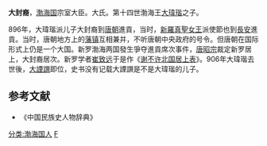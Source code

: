 '''大封裔'''，[[渤海国|渤海国]]宗室大臣。大氏。第十四世渤海王[[大瑋瑎|大瑋瑎]]之子。

896年，大瑋瑎派儿子大封裔到[[唐朝|唐朝]]進貢，当时，[[新羅|新羅]][[真聖女王|真聖女王]]派使節也到[[長安|長安]]進貢。当时，唐朝地方上的[[藩镇|藩镇]]互相兼并，不听唐朝中央政府的号令。但唐朝在国际形式上仍是一个大国。新罗渤海两国發生爭夺進貢席次事件，[[唐昭宗|唐昭宗]]裁定新罗居上，大封裔居次。新罗学者[[崔致远|崔致远]]于是作《[[s:谢不许北国居上表|谢不许北国居上表]]》。906年大瑋瑎去世後，[[大諲譔|大諲譔]]即位，史书没有记载大諲譔是不是大瑋瑎的儿子。

==参考文献==
* 《中国民族史人物辞典》

[[分类:渤海国人|分类:渤海国人]]
[[分类:大姓|F]]